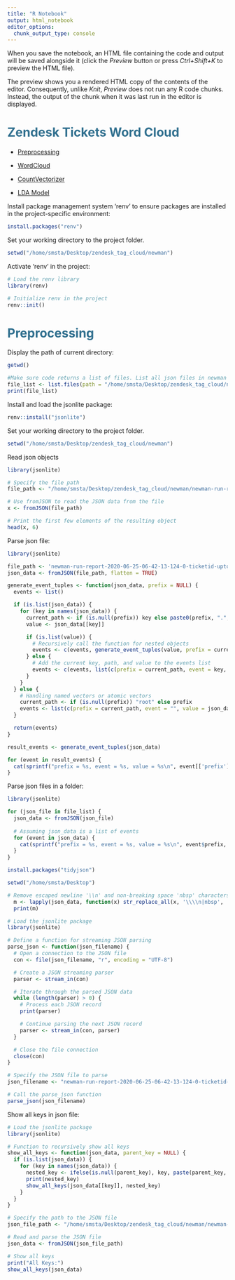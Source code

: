 ```yaml
---
title: "R Notebook"
output: html_notebook
editor_options: 
  chunk_output_type: console
---
```

When you save the notebook, an HTML file containing the code and output will be saved alongside it (click the *Preview* button or press *Ctrl+Shift+K* to preview the HTML file).

The preview shows you a rendered HTML copy of the contents of the editor. Consequently, unlike *Knit*, *Preview* does not run any R code chunks. Instead, the output of the chunk when it was last run in the editor is displayed.

# <font color='#31708f'>Zendesk Tickets Word Cloud</font>

* [Preprocessing](#second-bullet)

* [WordCloud](#third-bullet)

* [CountVectorizer](#fourth-bullet)

* [LDA Model](#fifth-bullet)

Install package management system 'renv' to ensure packages are installed in the project-specific environment:
```r
install.packages("renv")
```

Set your working directory to the project folder.
```r
setwd("/home/smsta/Desktop/zendesk_tag_cloud/newman")
```

Activate 'renv' in the project:
```r
# Load the renv library
library(renv)

# Initialize renv in the project
renv::init()
```

# <font color='#31708f'>Preprocessing</font>

Display the path of current directory:
```r
getwd()
```

```r
#Make sure code returns a list of files. List all json files in newman folder, sorted in ascending order
file_list <- list.files(path = "/home/smsta/Desktop/zendesk_tag_cloud/newman", pattern = "*.json")
print(file_list)
```

Install and load the jsonlite package:
```r
renv::install("jsonlite")
```

Set your working directory to the project folder.
```r
setwd("/home/smsta/Desktop/zendesk_tag_cloud/newman")
```

Read json objects
```r
library(jsonlite)

# Specify the file path
file_path <- "/home/smsta/Desktop/zendesk_tag_cloud/newman/newman-run-report-2020-06-25-06-42-13-124-0-ticketid-upto-3000.json"

# Use fromJSON to read the JSON data from the file
x <- fromJSON(file_path)

# Print the first few elements of the resulting object
head(x, 6)
```

Parse json file:
```r
library(jsonlite)

file_path <- 'newman-run-report-2020-06-25-06-42-13-124-0-ticketid-upto-3000.json'
json_data <- fromJSON(file_path, flatten = TRUE)

generate_event_tuples <- function(json_data, prefix = NULL) {
  events <- list()

  if (is.list(json_data)) {
    for (key in names(json_data)) {
      current_path <- if (is.null(prefix)) key else paste0(prefix, ".", key)
      value <- json_data[[key]]

      if (is.list(value)) {
        # Recursively call the function for nested objects
        events <- c(events, generate_event_tuples(value, prefix = current_path))
      } else {
        # Add the current key, path, and value to the events list
        events <- c(events, list(c(prefix = current_path, event = key, value = value)))
      }
    }
  } else {
    # Handling named vectors or atomic vectors
    current_path <- if (is.null(prefix)) "root" else prefix
    events <- list(c(prefix = current_path, event = "", value = json_data))
  }

  return(events)
}

result_events <- generate_event_tuples(json_data)

for (event in result_events) {
  cat(sprintf("prefix = %s, event = %s, value = %s\n", event[['prefix']], event[['event']], event[['value']]))
}
```

Parse json files in a folder:
```r
library(jsonlite)

for (json_file in file_list) {
  json_data <- fromJSON(json_file)
  
  # Assuming json_data is a list of events
  for (event in json_data) {
    cat(sprintf("prefix = %s, event = %s, value = %s\n", event$prefix, event$event, event$value))
  }
}
```

```r
install.packages("tidyjson")
```

```r
setwd("/home/smsta/Desktop")
```

```r
# Remove escaped newline '\\n' and non-breaking space 'nbsp' characters
  m <- lapply(json_data, function(x) str_replace_all(x, '\\\\n|nbsp', ' '))
  print(m)
```

```r
# Load the jsonlite package
library(jsonlite)

# Define a function for streaming JSON parsing
parse_json <- function(json_filename) {
  # Open a connection to the JSON file
  con <- file(json_filename, "r", encoding = "UTF-8")

  # Create a JSON streaming parser
  parser <- stream_in(con)

  # Iterate through the parsed JSON data
  while (length(parser) > 0) {
    # Process each JSON record
    print(parser)

    # Continue parsing the next JSON record
    parser <- stream_in(con, parser)
  }

  # Close the file connection
  close(con)
}

# Specify the JSON file to parse
json_filename <- "newman-run-report-2020-06-25-06-42-13-124-0-ticketid-upto-3000.json"

# Call the parse_json function
parse_json(json_filename)

```

Show all keys in json file:
```r
# Load the jsonlite package
library(jsonlite)

# Function to recursively show all keys
show_all_keys <- function(json_data, parent_key = NULL) {
  if (is.list(json_data)) {
    for (key in names(json_data)) {
      nested_key <- ifelse(is.null(parent_key), key, paste(parent_key, key, sep = "."))
      print(nested_key)
      show_all_keys(json_data[[key]], nested_key)
    }
  }
}

# Specify the path to the JSON file
json_file_path <- "/home/smsta/Desktop/zendesk_tag_cloud/newman/newman-run-report-2020-06-25-06-42-13-124-0-ticketid-upto-3000.json"

# Read and parse the JSON file
json_data <- fromJSON(json_file_path)

# Show all keys
print("All Keys:")
show_all_keys(json_data)

```



